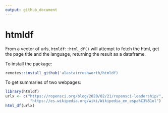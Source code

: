 ```yaml
---
output: github_document
---
```



# htmldf

From a vector of urls, `htmldf::html_df()` will attempt to fetch the html, get the page title and the language, returning the result as a dataframe.

To install the package:

```r
remotes::install_github('alastairrushworth/htmldf)
```

To get summaries of two webpages:
```r
library(htmldf)
urlx <- c("https://ropensci.org/blog/2020/02/21/ropensci-leadership/",
           "https://es.wikipedia.org/wiki/Wikipedia_en_espa%C3%B1ol")
html_df(urlx)
```
